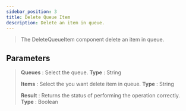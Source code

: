 ---
sidebar_position: 3
title: Delete Queue Item
description: Delete an item in queue.
---
> The DeleteQueueItem component delete an item in queue.

## Parameters

> **Queues** : Select the queue. **Type** : String
>
> **Items** : Select the you want delete item in queue. **Type** : String
>
> **Result** : Returns the status of performing the operation correctly. **Type** : Boolean